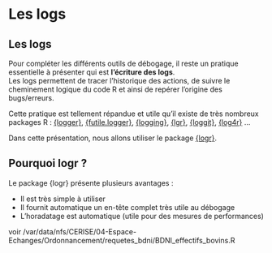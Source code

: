 # Les logs {.backgroundTitre}

## Les logs

Pour compléter les différents outils de débogage, il reste un pratique essentielle à présenter qui est **l'écriture des logs**.  
Les logs permettent de tracer l'historique des actions, de suivre le cheminement logique du code R et ainsi de repérer l'origine des bugs/erreurs.  

Cette pratique est tellement répandue et utile qu'il existe de très nombreux packages R : 
[{logger}](https://cran.r-project.org/web/packages/logger/index.html), [{futile.logger}](https://cran.r-project.org/web/packages/futile.logger/index.html), [{logging}](https://cran.r-project.org/web/packages/logging/index.html), [{lgr}](https://cran.r-project.org/web/packages/lgr/index.html), [{loggit}](https://cran.r-project.org/web/packages/loggit/index.html),
[{log4r}](https://cran.r-project.org/web/packages/log4r/index.html) ...  
  

Dans cette présentation, nous allons utiliser le package [{logr}](https://logr.r-sassy.org/index.html).

## Pourquoi logr ?

Le package {logr} présente plusieurs avantages :  
  
- Il est très simple à utiliser  
- Il fournit automatique un en-tête complet très utile au débogage  
- L'horadatage est automatique (utile pour des mesures de performances)  



voir /var/data/nfs/CERISE/04-Espace-Echanges/Ordonnancement/requetes_bdni/BDNI_effectifs_bovins.R